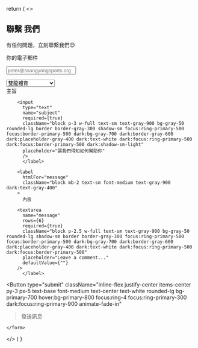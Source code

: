   return (
<>
   <section>
  <div className="py-8 lg:py-16 px-4 mx-auto max-w-screen-md">
    <h2 className="mb-4 text-4xl tracking-tight font-extrabold text-center text-gray-900 dark:text-white">
      <span className={styles.abc}>聯繫</span>
      我們
    </h2>
    <p className="mb-8 lg:mb-16 font-light text-center text-gray-500 dark:text-gray-400 sm:text-xl">
      有任何問題，立刻聯繫我們😊
    </p>
    <form
              action="https://formsubmit.co/ssportpop@gmail.com"
              name="聯繫表單"
              method="POST"
    className="space-y-8"
            >
        <input type="hidden" name="_next" value="https://ssangyongsports.org/thanks" />
          <input type="hidden" name="_subject" value="雙龍體育客戶聯繫" />
            <input type="hidden" name="_captcha" value="false" />
              <input type="hidden" name="_blacklist" value=" 幹, 靠 去死, 娘" />
             <label
         htmlFor="name"
  className="block mb-2 text-sm font-medium text-gray-900 dark:text-gray-300"
>
  你的電子郵件

<input
  type="name"
  name="email"
  className="shadow-sm bg-gray-50 border border-gray-300 text-gray-900 text-sm rounded-lg focus:ring-primary-500 focus:border-primary-500 block w-full p-2.5 dark:bg-gray-700 dark:border-gray-600 dark:placeholder-gray-400 dark:text-white dark:focus:ring-primary-500 dark:focus:border-primary-500 dark:shadow-sm-light"
  placeholder="peter@ssangyongsports.org"
  required={true}
/>
      </label>
      <input type="hidden" name="_email.subject" value="雙龍體育網站聯繫資訊" />
       <input type="hidden" name="_email.from" value="雙龍體育聯繫客戶" />
      <div
      className="max-w-md"
      id="select"
    >
      <div className="mb-2 block">
        <Label
          htmlFor="幫助範圍"
          value="幫助範圍"
        />
      </div>
      <Select
        name="help"
        required
      >
      <option value="雙龍體育">雙龍體育</option>
    <option value="雙龍職籃">雙龍職籃</option>
    <option value="雙龍職棒">雙龍職棒</option>
    <option value="雙龍體育TV">雙龍體育TV</option>
    <option value="其他">其他</option>
    <option value="系統網站問題回報">系統網站問題回報</option>
      </Select>
    </div>
        <label
          htmlFor="subject"
          className="block mb-2 text-sm font-medium text-gray-900 dark:text-gray-300"
        >
          主旨
        
        <input
          type="text"
          name="subject"
          required={true}
          className="block p-3 w-full text-sm text-gray-900 bg-gray-50 rounded-lg border border-gray-300 shadow-sm focus:ring-primary-500 focus:border-primary-500 dark:bg-gray-700 dark:border-gray-600 dark:placeholder-gray-400 dark:text-white dark:focus:ring-primary-500 dark:focus:border-primary-500 dark:shadow-sm-light"
          placeholder="讓我們得知如何幫助你"
          />
          </label>
    
        <label
          htmlFor="message"
          className="block mb-2 text-sm font-medium text-gray-900 dark:text-gray-400"
        >
          內容
        
        <textarea
          name="message"
          rows={6}
          required={true}
          className="block p-2.5 w-full text-sm text-gray-900 bg-gray-50 rounded-lg shadow-sm border border-gray-300 focus:ring-primary-500 focus:border-primary-500 dark:bg-gray-700 dark:border-gray-600 dark:placeholder-gray-400 dark:text-white dark:focus:ring-primary-500 dark:focus:border-primary-500"
          placeholder="Leave a comment..."
          defaultValue={""}
        />
          </label>
<input
  type="hidden"
  name="_cc"
  defaultValue="support@ssangyongsports.eu.org"
/>
<Button type="submit" className="inline-flex justify-center items-center py-3 px-5 text-base font-medium text-center text-white rounded-lg bg-primary-700 hover:bg-primary-800 focus:ring-4 focus:ring-primary-300 dark:focus:ring-primary-900 animate-fade-in"
>發送訊息</Button>
    
    </form>
  </div>
</section>
          <Head>
        <title>雙龍體育聯絡</title>
        <meta name="description" content="雙龍體育聯繫，為你提供專業的雙龍體育客服，為你解決問題，或聯絡雙龍體育了解你想得知的消息，就立刻上雙龍體育聯絡網站吧" />
      </Head>
  
   </>
  )
}

